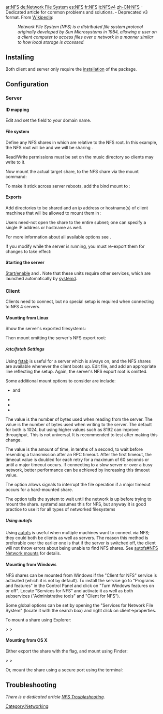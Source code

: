[[Category:Networking]]
[[ar:NFS]]
[[de:Network File System]]
[[es:NFS]]
[[fr:NFS]]
[[it:NFSv4]]
[[zh-CN:NFS]]
{{Article summary start}}
{{Article summary text|Article covers configuration of NFSv4 which is an open standard network file sharing protocol.}}
{{Article summary heading|Related}}
{{Article summary wiki|NFS Troubleshooting}} - Dedicated article for common problems and solutions.
{{Article summary wiki|NFSv3}} - Deprecated v3 format.
{{Article summary end}}
From [[Wikipedia: Network File System|Wikipedia]]: 
:''Network File System (NFS) is a distributed file system protocol originally developed by Sun Microsystems in 1984, allowing a user on a client computer to access files over a network in a manner similar to how local storage is accessed.''

==Installing==
Both client and server only require the [[Pacman|installation]] of the {{Pkg|nfs-utils}} package.

{{Note|It is HIGHLY recommended to use a time sync daemon on ALL nodes of your network to keep client/server clocks in sync.  Without accurate clocks on all nodes, NFS can introduce unwanted delays! The [[NTP]] system is recommended to sync both the server and the clients to the highly accurate NTP servers available on the Internet.}}

==Configuration==

===Server===
==== ID mapping ====
Edit {{ic|/etc/idmapd.conf}} and set the {{ic|Domain}} field to your domain name.

{{hc|/etc/idmapd.conf|<nowiki>
[General]
 
Verbosity = 1
Pipefs-Directory = /var/lib/nfs/rpc_pipefs
Domain = atomic

[Mapping]

Nobody-User = nobody
Nobody-Group = nobody
</nowiki>}}
==== File system ====
{{Note|For security reasons, it is recommended to use an NFS export root which will keep users limited to that mount point only.  The following example illustrates this concept.}}

Define any NFS shares in {{ic|/etc/exports}} which are relative to the NFS root.  In this example, the NFS root will be {{ic|/srv/nfs4}} and we will be sharing {{ic|/mnt/music}}.

{{bc|# mkdir -p /srv/nfs4/music}}

Read/Write permissions must be set on the music directory so clients may write to it. 

Now mount the actual target share, {{ic|/mnt/music}} to the NFS share via the mount command:

{{bc|# mount --bind /mnt/music /srv/nfs4/music}}

To make it stick across server reboots, add the bind mount to {{ic|fstab}}:
{{hc|/etc/fstab|
/mnt/music /srv/nfs4/music  none   bind   0   0
}}

==== Exports ====
Add directories to be shared and an ip address or hostname(s) of client machines that will be allowed to mount them in {{ic|exports}}:
{{hc|/etc/exports|<nowiki>
/srv/nfs4/ 192.168.0.1/24(rw,fsid=root,no_subtree_check)
/srv/nfs4/music 192.168.0.1/24(rw,no_subtree_check,nohide) # note the nohide option which is applied to mounted directories on the file system.
</nowiki>}}

Users need-not open the share to the entire subnet; one can specify a single IP address or hostname as well.

For more information about all available options see {{ic|man 5 exports}}.

If you modify {{ic|/etc/exports}} while the server is running, you must re-export them for changes to take effect:
{{bc|# exportfs -ra}}

====Starting the server====

[[Daemons|Start/enable]] {{ic|rpc-idmapd.service}} and {{ic|rpc-mountd.service}}.  Note that these units require other services, which are launched automatically by [[systemd]].

===Client===
Clients need {{Pkg|nfs-utils}} to connect, but no special setup is required when connecting to NFS 4 servers.

====Mounting from Linux====
Show the server's exported filesystems:
{{bc|$ showmount -e servername}}

Then mount omitting the server's NFS export root: 
{{bc|# mount -t nfs4 servername:/music /mountpoint/on/client}}

=====/etc/fstab Settings=====
Using [[fstab]] is useful for a server which is always on, and the NFS shares are available whenever the client boots up. Edit {{ic|/etc/fstab}} file, and add an appropriate line reflecting the setup. Again, the server's NFS export root is omitted.
{{hc|/etc/fstab|<nowiki>
servername:/music   /mountpoint/on/client   nfs4   rsize=8192,wsize=8192,timeo=14,intr,_netdev	0 0
</nowiki>}}

{{Note|Additional mount options can be specified here. Consult the NFS man page for further information.}}
Some additional mount options to consider are include:

* {{ic|1=rsize=8192}} and {{ic|1=wsize=8192}}
* {{ic|1=timeo=14}}
* {{ic|1=intr}}
* {{ic|1=_netdev}}

The {{ic|rsize}} value is the number of bytes used when reading from the server. The {{ic|wsize}} value is the number of bytes used when writing to the server. The default for both is 1024, but using higher values such as 8192 can improve throughput.  This is not universal.  It is recommended to test after making this change.

The {{ic|timeo}} value is the amount of time, in tenths of a second, to wait before resending a transmission after an RPC timeout. After the first timeout, the timeout value is doubled for each retry for a maximum of 60 seconds or until a major timeout occurs. If connecting to a slow server or over a busy network, better performance can be achieved by increasing this timeout value. 

The {{ic|intr}} option allows signals to interrupt the file operation if a major timeout occurs for a hard-mounted share.

The {{ic|_netdev}} option tells the system to wait until the network is up before trying to mount the share. systemd assumes this for NFS, but anyway it is good practice to use it for all types of networked filesystems

=====Using autofs=====
Using [[autofs]] is useful when multiple machines want to connect via NFS; they could both be clients as well as servers. The reason this method is preferable over the earlier one is that if the server is switched off, the client will not throw errors about being unable to find NFS shares. See [[autofs#NFS Network mounts]] for details.

==== Mounting from Windows ====
{{note|Only the Ultimate and Enterprise editions of Windows 7 and the Enterprise edition of Windows 8 include "Client for NFS".}}
NFS shares can be mounted from Windows if the "Client for NFS" service is activated (which it is not by default).
To install the service go to "Programs and features" in the Control Panel and click on "Turn Windows features on or off". Locate "Services for NFS" and activate it as well as both subservices ("Administrative tools" and "Client for NFS").

Some global options can be set by opening the "Services for Network File System" (locate it with the search box) and right click on client->properties. 

{{Warning|Serious performance issues may occur (it randomly takes 30-60 seconds to display a folder, 2 MB/s file copy speed on gigabit LAN, ...) to which Microsoft does not have a solution yet.[https://social.technet.microsoft.com/Forums/en-CA/w7itpronetworking/thread/40cc01e3-65e4-4bb6-855e-cef1364a60ac]}}

To mount a share using Explorer:

{{ic|Computer}} > {{ic|Map network drive}} > {{ic|servername:/srv/nfs4/music}}

==== Mounting from OS X ====
{{note|OS X by default uses an insecure (>1024) port to mount a share.}}
Either export the share with the {{ic|insecure}} flag, and mount using Finder:

{{ic|Go}} > {{ic|Connect to Server}} > {{ic|nfs://servername/}}

Or, mount the share using a secure port using the terminal:
{{bc|# sudo mount -t nfs -o resvport servername:/srv/nfs4 /Volumes/servername}}

== Troubleshooting ==
''There is a dedicated article [[NFS Troubleshooting]].''

